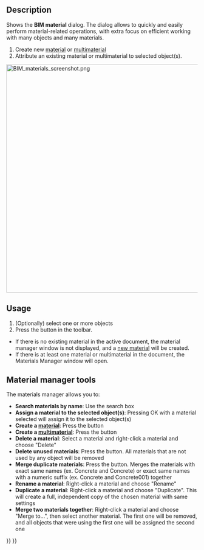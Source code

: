 <languages/>
<translate>

<!--T:1-->
{{Docnav
|[[BIM_Layers|Layers]]
|[[Arch_Schedule|Schedule]]
|[[BIM_Workbench|BIM]]
|IconL=BIM_Layers.svg
|IconR=Arch_Schedule.svg
|IconC=Workbench_BIM.svg
}}

<!--T:2-->
{{GuiCommand
|Name=BIM Material
|MenuLocation=Manage → Material
|Workbenches=[[BIM_Workbench|BIM]]
}}

==Description== <!--T:3-->

<!--T:4-->
Shows the '''BIM material''' dialog. The dialog allows to quickly and easily perform material-related operations, with extra focus on efficient working with many objects and many materials.

<!--T:5-->
# Create new [[Arch_SetMaterial|material]] or [[Arch MultiMaterial|multimaterial]]
# Attribute an existing material or multimaterial to selected object(s).

</translate>
[[Image:BIM materials screenshot.png|600px]]
<translate>

<!--T:6-->
{{Caption|The materials manager}}

==Usage== <!--T:7-->

<!--T:8-->
# (Optionally) select one or more objects
# Press the {{Button|[[Image:BIM_Material.svg|16px]] [[BIM_Material|Material]]}} button in the toolbar.

<!--T:9-->
* If there is no existing material in the active document, the material manager window is not displayed, and a [[Arch_SetMaterial|new material]] will be created.
* If there is at least one material or multimaterial in the document, the Materials Manager window will open.

==Material manager tools== <!--T:10-->

<!--T:11-->
The materials manager allows you to:

<!--T:12-->
* '''Search materials by name''': Use the search box
* '''Assign a material to the selected object(s)''': Pressing OK with a material selected will assign it to the selected object(s)
* '''Create a [[Arch_SetMaterial|material]]''': Press the {{Button|Create new material}} button
* '''Create a [[Arch MultiMaterial|multimaterial]]''': Press the {{Button|Create new multi-material}} button
* '''Delete a material''': Select a material and right-click a material and choose "Delete"
* '''Delete unused materials''': Press the {{Button|Delete unused}} button. All materials that are not used by any object will be removed
* '''Merge duplicate materials''': Press the {{Button|Merge duplicates}} button. Merges the materials with exact same names (ex. Concrete and Concrete) or exact same names with a numeric suffix (ex. Concrete and Concrete001) together
* '''Rename a material''': Right-click a material and choose "Rename"
* '''Duplicate a material''': Right-click a material and choose "Duplicate". This will create a full, independent copy of the chosen material with same settings
* '''Merge two materials together''': Right-click a material and choose "Merge to...", then select another material. The first one will be removed, and all objects that were using the first one will be assigned the second one


<!--T:13-->
{{Docnav
|[[BIM_Layers|Layers]]
|[[Arch_Schedule|Schedule]]
|[[BIM_Workbench|BIM]]
|IconL=BIM_Layers.svg
|IconR=Arch_Schedule.svg
|IconC=Workbench_BIM.svg
}}

</translate>
{{BIM_Tools_navi{{#translation:}}}}
{{Userdocnavi{{#translation:}}}}